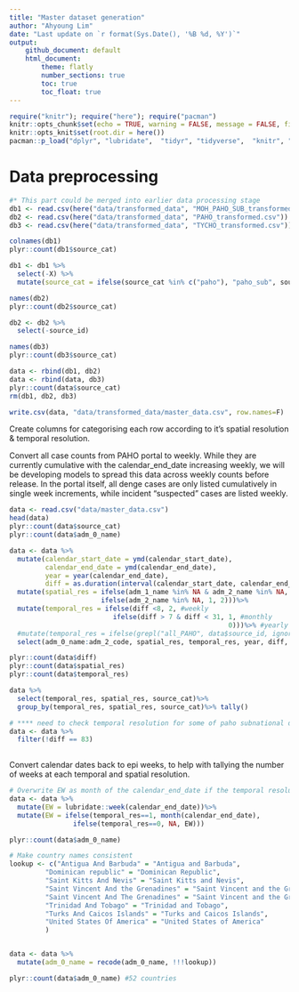 ```yaml
---
title: "Master dataset generation"
author: "Ahyoung Lim"
date: "Last update on `r format(Sys.Date(), '%B %d, %Y')`"
output: 
    github_document: default
    html_document:
        theme: flatly
        number_sections: true
        toc: true
        toc_float: true
---
```



```r
require("knitr"); require("here"); require("pacman")
knitr::opts_chunk$set(echo = TRUE, warning = FALSE, message = FALSE, fig.path="figure/")
knitr::opts_knit$set(root.dir = here())
pacman::p_load("dplyr", "lubridate",  "tidyr", "tidyverse",  "knitr", "stringi", "zoo", "EpiWeek", "data.table")
```

# Data preprocessing

```r
#* This part could be merged into earlier data processing stage
db1 <- read.csv(here("data/transformed_data", "MOH_PAHO_SUB_transformed.csv"))
db2 <- read.csv(here("data/transformed_data", "PAHO_transformed.csv"))
db3 <- read.csv(here("data/transformed_data", "TYCHO_transformed.csv"))

colnames(db1)
plyr::count(db1$source_cat)

db1 <- db1 %>% 
  select(-X) %>%
  mutate(source_cat = ifelse(source_cat %in% c("paho"), "paho_sub", source_cat))

names(db2)
plyr::count(db2$source_cat)

db2 <- db2 %>%
  select(-source_id)

names(db3)
plyr::count(db3$source_cat)

data <- rbind(db1, db2)
data <- rbind(data, db3)
plyr::count(data$source_cat)
rm(db1, db2, db3)

write.csv(data, "data/transformed_data/master_data.csv", row.names=F)
```
Create columns for categorising each row according to it's spatial resolution & temporal resolution.

Convert all case counts from PAHO portal to weekly. While they are currently cumulative with the calendar_end_date increasing weekly, we will be developing models to spread this data across weekly counts before release. In the portal itself, all denge cases are only listed cumulatively in single week increments, while incident "suspected" cases are listed weekly. 

```r
data <- read.csv("data/master_data.csv")
head(data)
plyr::count(data$source_cat)
plyr::count(data$adm_0_name)

data <- data %>%
  mutate(calendar_start_date = ymd(calendar_start_date), 
         calendar_end_date = ymd(calendar_end_date), 
         year = year(calendar_end_date), 
         diff = as.duration(interval(calendar_start_date, calendar_end_date))%/% as.duration(days(1)))%>%
  mutate(spatial_res = ifelse(adm_1_name %in% NA & adm_2_name %in% NA,  0, 
                       ifelse(adm_2_name %in% NA, 1, 2)))%>%
  mutate(temporal_res = ifelse(diff <8, 2, #weekly
                          ifelse(diff > 7 & diff < 31, 1, #monthly
                                                       0)))%>% #yearly
  #mutate(temporal_res = ifelse(grepl("all_PAHO", data$source_id, ignore.case = FALSE)== TRUE, "2", temporal_res))%>%
  select(adm_0_name:adm_2_code, spatial_res, temporal_res, year, diff,  calendar_start_date:source_cat)

plyr::count(data$diff)
plyr::count(data$spatial_res)
plyr::count(data$temporal_res)

data %>% 
  select(temporal_res, spatial_res, source_cat)%>% 
  group_by(temporal_res, spatial_res, source_cat)%>% tally()

# **** need to check temporal resolution for some of paho subnational data ****
data <- data %>%
  filter(!diff == 83)
  
```
Convert calendar dates back to epi weeks, to help with tallying the number of weeks at each temporal and spatial resolution.
```r
# Overwrite EW as month of the calendar_end_date if the temporal resolution is monthly
data <- data %>%
  mutate(EW = lubridate::week(calendar_end_date))%>%
  mutate(EW = ifelse(temporal_res==1, month(calendar_end_date), 
                ifelse(temporal_res==0, NA, EW)))

```


```r
plyr::count(data$adm_0_name)

# Make country names consistent
lookup <- c("Antigua And Barbuda" = "Antigua and Barbuda",
         "Dominican republic" = "Dominican Republic",
         "Saint Kitts And Nevis" = "Saint Kitts and Nevis",
         "Saint Vincent And the Grenadines" = "Saint Vincent and the Grenadines",
         "Saint Vincent And The Grenadines" = "Saint Vincent and the Grenadines",
         "Trinidad And Tobago" = "Trinidad and Tobago", 
         "Turks And Caicos Islands" = "Turks and Caicos Islands", 
         "United States Of America" = "United States of America" 
         )


data <- data %>%
  mutate(adm_0_name = recode(adm_0_name, !!!lookup))

plyr::count(data$adm_0_name) #52 countries
```

